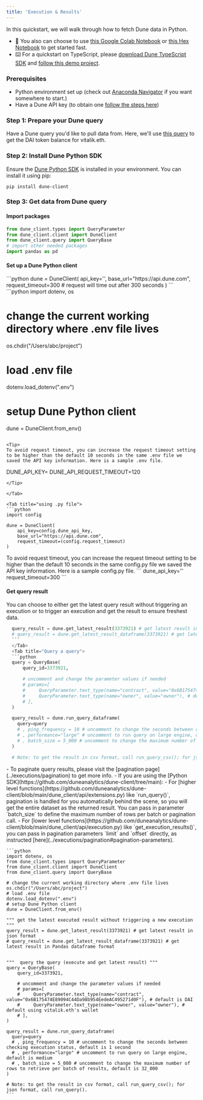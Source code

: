 ```yaml
---
title: 'Execution & Results'
---
```


In this quickstart, we will walk through how to fetch Dune data in Python. 

- 📓 You also can choose to use [this Google Colab Notebook](https://colab.research.google.com/drive/1h3p8Aq7oGZ6lp_R8hOTc0FpX82K1c6d3?usp=sharing) or [this Hex Notebook](https://app.hex.tech/d12aba6a-f113-4485-a72b-b7d812bc2234/hex/401d8569-13f7-43fc-99f4-5b41592ebe44/draft/logic) to get started fast.
- ⌨️ For a quickstart on TypeScript, please [download Dune TypeScript SDK](https://github.com/bh2smith/ts-dune-client?tab=readme-ov-file) and [follow this demo project](https://github.com/bh2smith/demo-ts-dune-client).

### Prerequisites
- Python environment set up (check out [Anaconda Navigator](https://docs.continuum.io/free/navigator/) if you want somewhere to start.)
- Have a Dune API key (to obtain one [follow the steps here](../overview/authentication#generate-an-api-key))

### Step 1: Prepare your Dune query
Have a Dune query you'd like to pull data from. Here, we'll use [this query](https://dune.com/queries/3373921/5660178) to get the DAI token balance for vitalik.eth.

### Step 2: Install Dune Python SDK
Ensure the [Dune Python SDK](https://pypi.org/project/dune-client/) is installed in your environment. You can install it using pip:

```
pip install dune-client
```

### Step 3: Get data from Dune query

#### Import packages 
  ```python
  from dune_client.types import QueryParameter
  from dune_client.client import DuneClient
  from dune_client.query import QueryBase
  # import other needed packages
  import pandas as pd
  ```

#### Set up a Dune Python client
<Tabs>

  <Tab title="inline">
  ```python
  dune = DuneClient(
      api_key='<paste your api key here>',
      base_url="https://api.dune.com",
      request_timeout=300 # request will time out after 300 seconds
  )
  ```
  </Tab>

  <Tab title="using .env file">
  ```python
  import dotenv, os
  
  # change the current working directory where .env file lives
  os.chdir("/Users/abc/project")
  # load .env file
  dotenv.load_dotenv(".env")
  # setup Dune Python client
  dune = DuneClient.from_env()
  ```

  <Tip> 
  To avoid request timeout, you can increase the request timeout setting to be higher than the default 10 seconds in the same .env file we saved the API key information. Here is a sample .env file.
  ```
  DUNE_API_KEY=<paste your API key here>
  DUNE_API_REQUEST_TIMEOUT=120
  ```
  </Tip>

  </Tab>
  
  <Tab title="using .py file">
  ```python
  import config

  dune = DuneClient(
      api_key=config.dune_api_key,
      base_url="https://api.dune.com",
      request_timeout=(config.request_timeout)
  )
  ```

  <Tip> 
  To avoid request timeout, you can increase the request timeout setting to be higher than the default 10 seconds in the same config.py file we saved the API key information. Here is a sample config.py file.
  ```
  dune_api_key='<paste your API key here>'
  request_timeout=300
  ```
  </Tip>

  </Tab>

</Tabs>



#### Get query result
You can choose to either get the latest query result without triggering an execution or to trigger an execution and get the result to ensure freshest data.
<Tabs>
  <Tab title="Get latest result without execution">
  ```python 
    query_result = dune.get_latest_result(3373921) # get latest result in json format
    # query_result = dune.get_latest_result_dataframe(3373921) # get latest result in Pandas dataframe format
    ```
    </Tab>
    <Tab title="Query a query">
    ```python 
    query = QueryBase(
        query_id=3373921,

        # uncomment and change the parameter values if needed
        # params=[
        #     QueryParameter.text_type(name="contract", value="0x6B175474E89094C44Da98b954EedeAC495271d0F"), # default is DAI
        #     QueryParameter.text_type(name="owner", value="owner"), # default using vitalik.eth's wallet 
        # ],
    )

    query_result = dune.run_query_dataframe(
      query=query
      # , ping_frequency = 10 # uncomment to change the seconds between checking execution status, default is 1 second
      # , performance="large" # uncomment to run query on large engine, default is medium
      # , batch_size = 5_000 # uncomment to change the maximum number of rows to retrieve per batch of results, default is 32_000
    ) 

    # Note: to get the result in csv format, call run_query_csv(); for json format, call run_query().
  ```
  </Tab>
</Tabs>

<Note>
  - To paginate query results, please visit the [pagination page](../executions/pagination) to get more info.
  - If you are using the [Python SDK](https://github.com/duneanalytics/dune-client/tree/main):
    - For [higher level functions](https://github.com/duneanalytics/dune-client/blob/main/dune_client/api/extensions.py) like `run_query()`, pagination is handled for you automatically behind the scene, so you will get the entire dataset as the returned result. You can pass in parameter `batch_size` to define the maximum number of rows per batch or pagination call.
    - For [lower level functions](https://github.com/duneanalytics/dune-client/blob/main/dune_client/api/execution.py) like `get_execution_results()`, you can pass in pagination parameters `limit` and `offset` directly, as instructed [here](../executions/pagination#pagination-parameters).
</Note>

<Accordion title="Putting it all together">

    ```python
    import dotenv, os
    from dune_client.types import QueryParameter
    from dune_client.client import DuneClient
    from dune_client.query import QueryBase

    # change the current working directory where .env file lives
    os.chdir("/Users/abc/project")
    # load .env file
    dotenv.load_dotenv(".env")
    # setup Dune Python client
    dune = DuneClient.from_env()

    """ get the latest executed result without triggering a new execution """
    query_result = dune.get_latest_result(3373921) # get latest result in json format
    # query_result = dune.get_latest_result_dataframe(3373921) # get latest result in Pandas dataframe format


    """  query the query (execute and get latest result) """
    query = QueryBase(
        query_id=3373921,

        # uncomment and change the parameter values if needed
        # params=[
        #     QueryParameter.text_type(name="contract", value="0x6B175474E89094C44Da98b954EedeAC495271d0F"), # default is DAI
        #     QueryParameter.text_type(name="owner", value="owner"), # default using vitalik.eth's wallet 
        # ],
    )

    query_result = dune.run_query_dataframe(
      query=query
      # , ping_frequency = 10 # uncomment to change the seconds between checking execution status, default is 1 second
      # , performance="large" # uncomment to run query on large engine, default is medium
      # , batch_size = 5_000 # uncomment to change the maximum number of rows to retrieve per batch of results, default is 32_000
    ) 

    # Note: to get the result in csv format, call run_query_csv(); for json format, call run_query().
    ```
</Accordion>